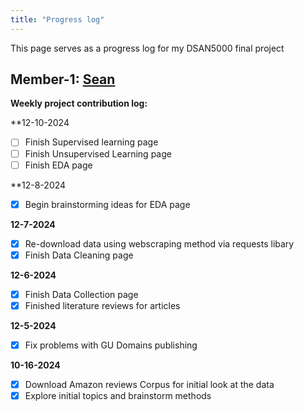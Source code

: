```yaml
---
title: "Progress log"
---
```


This page serves as a progress log for my DSAN5000 final project 

## Member-1: [Sean](../index.qmd)

**Weekly project contribution log:**

**12-10-2024

* [ ] Finish Supervised learning page
* [ ] Finish Unsupervised Learning page
* [ ] Finish EDA page

**12-8-2024

* [X] Begin brainstorming ideas for EDA page

**12-7-2024**

* [X] Re-download data using webscraping method via requests libary
* [X] Finish Data Cleaning page

**12-6-2024**

* [X] Finish Data Collection page
* [X] Finished literature reviews for articles

**12-5-2024**

* [X] Fix problems with GU Domains publishing

**10-16-2024** 

* [X] Download Amazon reviews Corpus for initial look at the data 
* [X] Explore initial topics and brainstorm methods  


 


